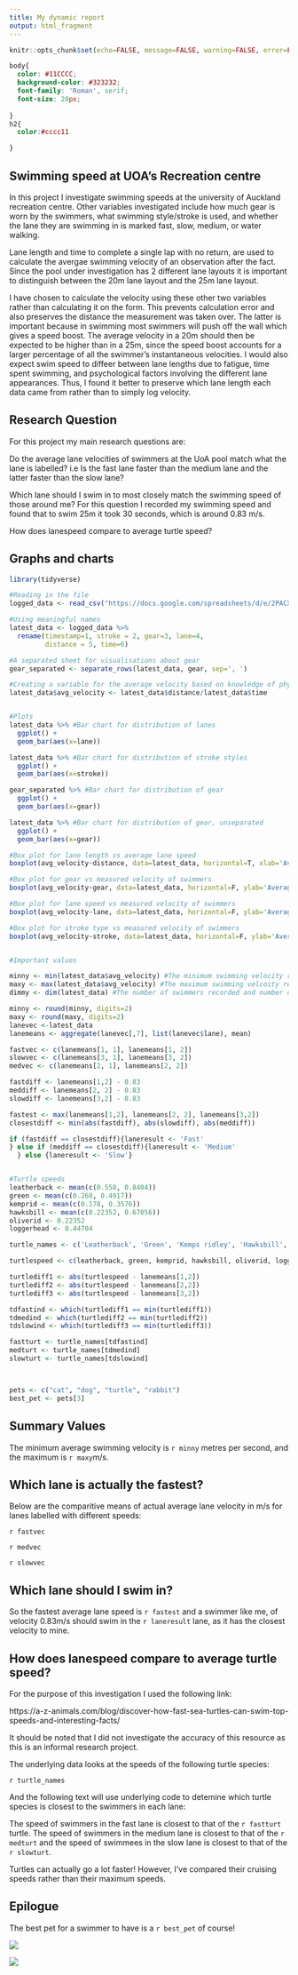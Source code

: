 ---
title: My dynamic report
output: html_fragment
---

```{r setup, include=FALSE}
knitr::opts_chunk$set(echo=FALSE, message=FALSE, warning=FALSE, error=FALSE)

```

```{css}

body{
  color: #11CCCC;
  background-color: #323232;
  font-family: 'Roman', serif;
  font-size: 20px;
  
}
h2{
  color:#cccc11

}

```


## Swimming speed at UOA's Recreation centre

In this project I investigate swimming speeds at the university of Auckland recreation centre. Other variables investigated include how much gear is worn by 
the swimmers, what swimming style/stroke is used, and whether the lane they are swimming in is marked fast, slow, medium, or water walking. 

Lane length and time to complete a single lap with no return, are used to calculate the avergae swimming velocity of an observation after the fact. Since the pool under investigation has 2 different lane layouts it is important to distinguish between the 20m lane layout and the 25m lane layout. 

I have chosen to calculate the velocity using these other two variables rather than calculating it on the form. This prevents calculation error and also preserves the distance the measurement was taken over. The latter is important because in swimming most swimmers will push off the wall which gives a speed boost. The average velocity in a 20m should then be expected to be higher than in a 25m, since the speed boost accounts for a larger percentage of all the swimmer's instantaneous velocities. I would also expect swim speed to diffeer between lane lengths due to fatigue, time spent swimming, and psychological factors involving the different lane appearances. Thus, I found it better to preserve which lane length each data came from rather than to simply log velocity. 

## Research Question

For this project my main research questions are: 

Do the average lane velocities of swimmers at the UoA pool match what the lane is labelled? i.e Is the fast lane faster than the medium lane and the latter faster than the slow lane? 

Which lane should I swim in to most closely match the swimming speed of those around me? For this question I recorded my swimming speed and found that to swim 25m it took 30 seconds, which is around 0.83 m/s. 

How does lanespeed compare to average turtle speed? 

## Graphs and charts

```{r}

library(tidyverse)

#Reading in the file
logged_data <- read_csv("https://docs.google.com/spreadsheets/d/e/2PACX-1vQJaNnksMZihCGIussR83rOY96yWpiISwRbhcGi3gYWnpiH75r7unCRwTedVSqnrBNz5HeN4Q0gzGLI/pub?output=csv")

#Using meaningful names
latest_data <- logged_data %>% 
  rename(timestamp=1, stroke = 2, gear=3, lane=4,
         distance = 5, time=6)

#A separated sheet for visualisations about gear
gear_separated <- separate_rows(latest_data, gear, sep=', ')

#Creating a variable for the average velocity based on knowledge of physics
latest_data$avg_velocity <- latest_data$distance/latest_data$time


#Plots
latest_data %>% #Bar chart for distribution of lanes
  ggplot() + 
  geom_bar(aes(x=lane))

latest_data %>% #Bar chart for distribution of stroke styles
  ggplot() + 
  geom_bar(aes(x=stroke))

gear_separated %>% #Bar chart for distribution of gear
  ggplot() + 
  geom_bar(aes(x=gear))

latest_data %>% #Bar chart for distribution of gear, unseparated
  ggplot() + 
  geom_bar(aes(x=gear))

#Box plot for lane length vs average lane speed
boxplot(avg_velocity~distance, data=latest_data, horizontal=T, xlab='Average velocity in m/s')

#Box plot for gear vs measured velocity of swimmers
boxplot(avg_velocity~gear, data=latest_data, horizontal=F, ylab='Average velocity in m/s')

#Box plot for lane speed vs measured velocity of swimmers
boxplot(avg_velocity~lane, data=latest_data, horizontal=F, ylab='Average velocity in m/s')

#Box plot for stroke type vs measured velocity of swimmers
boxplot(avg_velocity~stroke, data=latest_data, horizontal=F, ylab='Average velocity in m/s')


#Important values

minny <- min(latest_data$avg_velocity) #The minimum swimming velocity recorded
maxy <- max(latest_data$avg_velocity) #The maximum swimming velcoity recorded
dimmy <- dim(latest_data) #The number of swimmers recorded and number of values logged

minny <- round(minny, digits=2)
maxy <- round(maxy, digits=2)
lanevec <-latest_data 
lanemeans <- aggregate(lanevec[,7], list(lanevec$lane), mean)

fastvec <- c(lanemeans[1, 1], lanemeans[1, 2])
slowvec <- c(lanemeans[3, 1], lanemeans[3, 2])
medvec <- c(lanemeans[2, 1], lanemeans[2, 2])

fastdiff <- lanemeans[1,2] - 0.83
meddiff <- lanemeans[2, 2] - 0.83
slowdiff <- lanemeans[3,2] - 0.83

fastest <- max(lanemeans[1,2], lanemeans[2, 2], lanemeans[3,2])
closestdiff <- min(abs(fastdiff), abs(slowdiff), abs(meddiff))

if (fastdiff == closestdiff){laneresult <- 'Fast'
} else if (meddiff == closestdiff){laneresult <- 'Medium'
  } else {laneresult <- 'Slow'}


#Turtle speeds
leatherback <- mean(c(0.558, 0.8404))
green <- mean(c(0.268, 0.4917))
kemprid <- mean(c(0.178, 0.3576))
hawksbill <- mean(c(0.22352, 0.67056))
oliverid <- 0.22352
loggerhead <- 0.44704

turtle_names <- c('Leatherback', 'Green', 'Kemps ridley', 'Hawksbill', 'Olive ridley', 'Loggerhead')

turtlespeed <- c(leatherback, green, kemprid, hawksbill, oliverid, loggerhead)

turtlediff1 <- abs(turtlespeed - lanemeans[1,2])
turtlediff2 <- abs(turtlespeed - lanemeans[2,2])
turtlediff3 <- abs(turtlespeed - lanemeans[3,2])

tdfastind <- which(turtlediff1 == min(turtlediff1))
tdmedind <- which(turtlediff2 == min(turtlediff2))
tdslowind <- which(turtlediff3 == min(turtlediff3))

fastturt <- turtle_names[tdfastind]
medturt <- turtle_names[tdmedind]
slowturt <- turtle_names[tdslowind]



pets <- c("cat", "dog", "turtle", "rabbit")
best_pet <- pets[3]

```

## Summary Values

The minimum average swimming velocity is `r minny` metres per second, and the maximum is `r maxy`m/s.  

##  Which lane is actually the fastest?

Below are the comparitive means of actual average lane velocity in m/s for lanes labelled with different speeds: 

`r fastvec`

`r medvec`

`r slowvec`


## Which lane should I swim in? 

So the fastest average lane speed is `r fastest` and a swimmer like me, of velocity 0.83m/s should swim in the `r laneresult` lane, as it has the closest velocity to mine.

## How does lanespeed compare to average turtle speed? 

For the purpose of this investigation I used the following link: 

https://a-z-animals.com/blog/discover-how-fast-sea-turtles-can-swim-top-speeds-and-interesting-facts/ 

It should be noted that I did not investigate the accuracy of this resource as this is an informal research project. 

The underlying data looks at the speeds of the following turtle species: 

`r turtle_names`

And the following text will use underlying code to detemine which turtle species is closest to the swimmers in each lane: 


The speed of swimmers in the fast lane is closest to that of the `r fastturt` turtle. The speed of swimmers in the medium lane is closest to that of the `r medturt` and the speed of swimmees in the slow lane is closest to that of the `r slowturt`. 

Turtles can actually go a lot faster! However, I've compared their cruising speeds rather than their maximum speeds. 


## Epilogue

The best pet for a swimmer to have is a `r best_pet` of course!

![](d_turts.gif)

![](my_animated_turts.gif)
